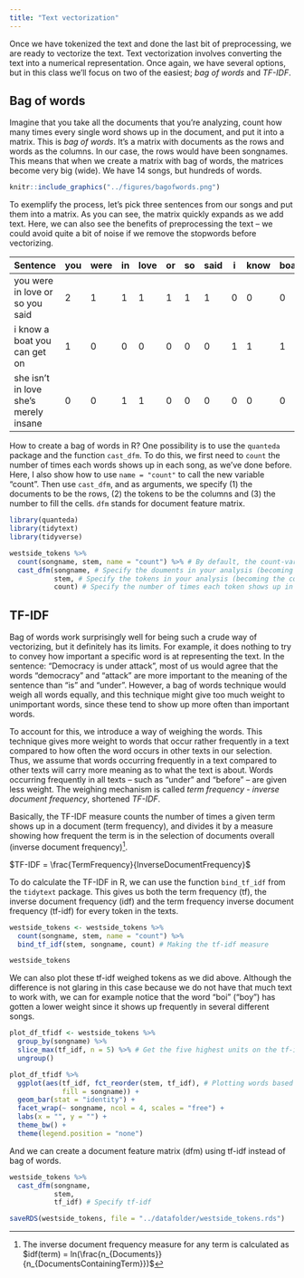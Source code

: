 ```yaml
---
title: "Text vectorization"
---
```


Once we have tokenized the text and done the last bit of preprocessing, we are ready to vectorize the text. Text vectorization involves converting the text into a numerical representation. Once again, we have several options, but in this class we'll focus on two of the easiest; *bag of words* and *TF-IDF*.

## Bag of words

Imagine that you take all the documents that you're analyzing, count how many times every single word shows up in the document, and put it into a matrix. This is *bag of words*.  It's a matrix with documents as the rows and words as the columns. In our case, the rows would have been songnames. This means that when we create a matrix with bag of words, the matrices become very big (wide). We have 14 songs, but hundreds of words.

```r
knitr::include_graphics("../figures/bagofwords.png")
```

To exemplify the process, let's pick three sentences from our songs and put them into a matrix. As you can see, the matrix quickly expands as we add text. Here, we can also see the benefits of preprocessing the text -- we could avoid quite a bit of noise if we remove the stopwords before vectorizing. 

| **Sentence**                          | you | were | in | love | or | so | said | i | know | boat | a | can | get | on | she | isn't | merely | insane |
|---------------------------------------|-----|------|----|------|----|----|------|---|------|------|---|-----|-----|----|-----|-------|--------|--------|
| you were in love or so you said       | 2   | 1    | 1  | 1    | 1  | 1  | 1    | 0 | 0    | 0    | 0 | 0   | 0   | 0  | 0   | 0     | 0      | 0      |
| i know a boat you can get on          | 1   | 0    | 0  | 0    | 0  | 0  | 0    | 1 | 1    | 1    | 1 | 1   | 1   | 1  | 0   | 0     | 0      | 0      |
| she isn't in love she's merely insane | 0   | 0    | 1  | 1    | 0  | 0  | 0    | 0 | 0    | 0    | 0 | 0   | 0   | 0  | 1   | 1     | 1      | 1      |


How to create a bag of words in R? One possibility is to use the `quanteda` package and the function `cast_dfm`. To do this, we first need to `count` the number of times each words shows up in each song, as we've done before. Here, I also show how to use `name = "count"` to call the new variable "count". Then use `cast_dfm`, and as arguments, we specify (1) the documents to be the rows, (2) the tokens to be the columns and (3) the number to fill the cells. `dfm` stands for document feature matrix.

```r

library(quanteda)
library(tidytext)
library(tidyverse)

westside_tokens %>%
  count(songname, stem, name = "count") %>% # By default, the count-variable is called "n". Use name = "" to change it.
  cast_dfm(songname, # Specify the douments in your analysis (becoming the rows)
           stem, # Specify the tokens in your analysis (becoming the columns)
           count) # Specify the number of times each token shows up in each document (becoming the cells)


```


## TF-IDF

Bag of words work surprisingly well for being such a crude way of vectorizing, but it definitely has its limits. For example, it does nothing to try to convey how important a specific word is at representing the text. In the sentence: "Democracy is under attack", most of us would agree that the words "democracy" and "attack" are more important to the meaning of the sentence than "is" and "under". However, a bag of words technique would weigh all words equally, and this technique might give too much weight to unimportant words, since these tend to show up more often than important words. 

To account for this, we introduce a way of weighing the words. This technique gives more weight to words that occur rather frequently in a text compared to how often the word occurs in other texts in our selection. Thus, we assume that words occurring frequently in a text compared to other texts will carry more meaning as to what the text is about. Words occurring frequently in all texts -- such as "under" and "before" -- are given less weight. The weighing mechanism is called *term frequency - inverse document frequency*, shortened *TF-IDF*.

Basically, the TF-IDF measure counts the number of times a given term shows up in a document (term frequency), and divides it by a measure showing how frequent the term is in the selection of documents overall (inverse document frequency)^[The inverse document frequency measure for any term is calculated as $idf(term) = ln(\frac{n_{Documents}}{n_{DocumentsContainingTerm}})$]. 

$TF-IDF = \frac{TermFrequency}{InverseDocumentFrequency}$

To do calculate the TF-IDF in R, we can use the function `bind_tf_idf` from the `tidytext` package. This gives us both the term frequency (tf), the inverse document frequency (idf) and the term frequency inverse document frequency (tf-idf) for every token in the texts.

```r

westside_tokens <- westside_tokens %>%
  count(songname, stem, name = "count") %>%
  bind_tf_idf(stem, songname, count) # Making the tf-idf measure 

westside_tokens

```

We can also plot these tf-idf weighed tokens as we did above. Although the difference is not glaring in this case because we do not have that much text to work with, we can for example notice that the word "boi" ("boy") has gotten a lower weight since it shows up frequently in several different songs. 

```r

plot_df_tfidf <- westside_tokens %>% 
  group_by(songname) %>% 
  slice_max(tf_idf, n = 5) %>% # Get the five highest units on the tf-idf measure
  ungroup() 

plot_df_tfidf %>%
  ggplot(aes(tf_idf, fct_reorder(stem, tf_idf), # Plotting words based on their tf-idf score
             fill = songname)) +
  geom_bar(stat = "identity") +
  facet_wrap(~ songname, ncol = 4, scales = "free") + 
  labs(x = "", y = "") +
  theme_bw() + 
  theme(legend.position = "none") 

```

And we can create a document feature matrix (dfm) using tf-idf instead of bag of words.

```r

westside_tokens %>%
  cast_dfm(songname,
           stem, 
           tf_idf) # Specify tf-idf

```


```r

saveRDS(westside_tokens, file = "../datafolder/westside_tokens.rds")

```


